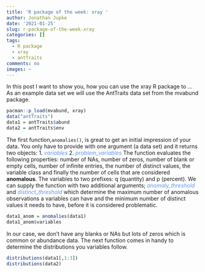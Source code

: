 ```yaml
---
title: 'R package of the week: xray '
author: Jonathan Jupke
date: '2021-01-25'
slug: r-package-of-the-week-xray
categories: []
tags:
  - R package
  - xray
  - antTraits
comments: no
images: ~
---
```


In this post I want to show you, how you can use the xray R package to ...
As an example data set we will use the AntTraits data set from the mvabund package. 
```r
pacman::p_load(mvabund, xray)
data("antTraits")
data1 = antTraits$abund
data2 = antTraits$env
```

The first function,`anomalies()`, is great to get an initial impression of your data. 
You only have to provide with one argument (a data set) and it returns two objects: 
1. *<span style="color:CornflowerBlue">variables</span>*
2. *<span style="color:CornflowerBlue">problem_variables</span>*
The function evaluates the following properties: number of NAs, number of zeros, number of blank or empty cells, number of infinite entries, the number of distinct values, the variable class and finally the number of cells that are considered **anomalous**. 
The variables to two prefixes: q (quantity) and p (percent). 
We can supply the function with two additional arguments; 
*<span style="color:CornflowerBlue">anomaly_threshold</span>* and *<span style="color:CornflowerBlue">distinct_threshold</span>* which determine the maximum number of anomalous observations a variables can have and the minimum number of distinct values it needs to have, before it is considered problematic. 
```r
data1_anom = anomalies(data1)
data1_anom$variables
```

In our case, we don't have any blanks or NAs but lots of zeros which is common or abundance data. 
The next function comes in handy to determine the distributions you variables follow. 
```r
distributions(data1[,1:3])
distributions(data2)
```


